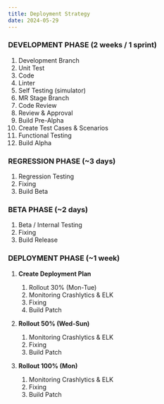 ```yaml
---
title: Deployment Strategy
date: 2024-05-29
---
```


### DEVELOPMENT PHASE (2 weeks / 1 sprint)

1. Development Branch
2. Unit Test
3. Code
4. Linter
5. Self Testing (simulator)
6. MR Stage Branch
7. Code Review
8. Review & Approval
9. Build Pre-Alpha
10. Create Test Cases & Scenarios
11. Functional Testing
12. Build Alpha

### REGRESSION PHASE (~3 days)
1. Regression Testing
2. Fixing
3. Build Beta

### BETA PHASE (~2 days)
1. Beta / Internal Testing
2. Fixing
3. Build Release

### DEPLOYMENT PHASE (~1 week)
1. **Create Deployment Plan**
    1. Rollout 30% (Mon-Tue)
    2. Monitoring Crashlytics & ELK
    3. Fixing
    4. Build Patch
2. **Rollout 50% (Wed-Sun)**
    1. Monitoring Crashlytics & ELK
    2. Fixing
    3. Build Patch

3. **Rollout 100% (Mon)**
    1. Monitoring Crashlytics & ELK
    2. Fixing
    3. Build Patch
